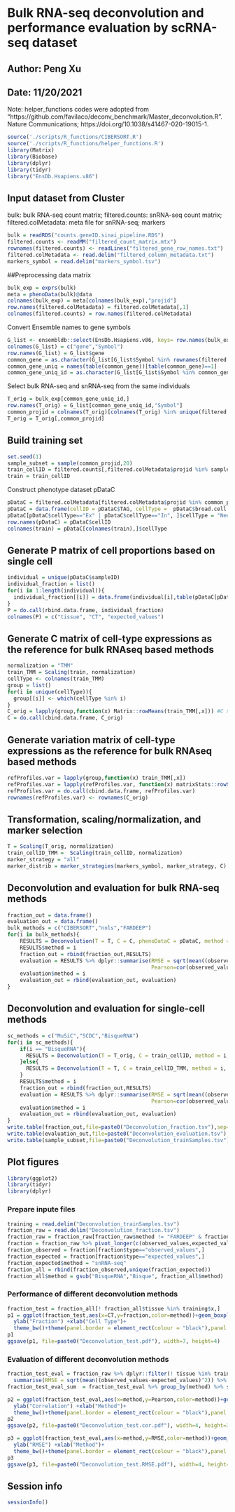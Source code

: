 
# Bulk RNA-seq deconvolution and performance evaluation by scRNA-seq dataset
## Author: Peng Xu
## Date: 11/20/2021
Note: helper_functions codes were adopted from "https://github.com/favilaco/deconv_benchmark/Master_deconvolution.R". Nature Communications; https://doi.org/10.1038/s41467-020-19015-1.
```r
source('./scripts/R_functions/CIBERSORT.R')
source('./scripts/R_functions/helper_functions.R')
library(Matrix)
library(Biobase)
library(dplyr)
library(tidyr)
library("EnsDb.Hsapiens.v86")
```

## Input dataset from Cluster
bulk: bulk RNA-seq count matrix; filtered.counts: snRNA-seq count matrix; filtered.colMetadata: meta file for snRNA-seq; markers 
```r
bulk = readRDS("counts.geneID.sinai_pipeline.RDS")
filtered.counts <- readMM("filtered_count_matrix.mtx")
rownames(filtered.counts) <- readLines("filtered_gene_row_names.txt")
filtered.colMetadata <- read.delim("filtered_column_metadata.txt")
markers_symbol = read.delim("markers_symbol.tsv")
```
##Preprocessing data matrix
```r
bulk_exp = exprs(bulk)
meta = phenoData(bulk)@data
colnames(bulk_exp) = meta[colnames(bulk_exp),"projid"]
row.names(filtered.colMetadata) = filtered.colMetadata[,1]
colnames(filtered.counts) = row.names(filtered.colMetadata)
```

Convert Ensemble names to gene symbols
```r
G_list <- ensembldb::select(EnsDb.Hsapiens.v86, keys= row.names(bulk_exp), keytype = "GENEID", columns = c("GENEID","SYMBOL"))
colnames(G_list) = c("gene","Symbol")
row.names(G_list) = G_list$gene
common_gene = as.character(G_list[G_list$Symbol %in% rownames(filtered.counts),"Symbol"])
common_gene_uniq = names(table(common_gene))[table(common_gene)==1]
common_gene_uniq_id = as.character(G_list[G_list$Symbol %in% common_gene_uniq,"gene"]) 
```
Select bulk RNA-seq and snRNA-seq from the same individuals
```r
T_orig = bulk_exp[common_gene_uniq_id,]
row.names(T_orig) = G_list[common_gene_uniq_id,"Symbol"]
common_projid = colnames(T_orig)[colnames(T_orig) %in% unique(filtered.colMetadata$projid)]
T_orig = T_orig[,common_projid]
```

## Build training set
```r
set.seed(1)
sample_subset = sample(common_projid,20)
train_cellID = filtered.counts[,filtered.colMetadata$projid %in% sample_subset]
train = train_cellID
```
Construct phenotype dataset pDataC
```r
pDataC = filtered.colMetadata[filtered.colMetadata$projid %in% common_projid,]
pDataC = data.frame(cellID = pDataC$TAG, cellType =  pDataC$broad.cell.type, sampleID = pDataC$projid)
pDataC[pDataC$cellType=="Ex" | pDataC$cellType=="In", ]$cellType = "Neu"
row.names(pDataC) = pDataC$cellID
colnames(train) = pDataC[colnames(train),]$cellType
```

## Generate P matrix of cell proportions based on single cell
```r
individual = unique(pDataC$sampleID)
individual_fraction = list()
for(i in 1:length(individual)){
  individual_fraction[[i]] = data.frame(individual[i],table(pDataC[pDataC$sampleID == individual[i],"cellType"])/nrow(pDataC[pDataC$sampleID == individual[i],]))
}
P = do.call(rbind.data.frame, individual_fraction)
colnames(P) = c("tissue", "CT", "expected_values")
```
## Generate C matrix of cell-type expressions as the reference for bulk RNAseq based methods
```r
normalization = "TMM"
train_TMM = Scaling(train, normalization)
cellType <- colnames(train_TMM)
group = list()
for(i in unique(cellType)){ 
  group[[i]] <- which(cellType %in% i)
}
C_orig = lapply(group,function(x) Matrix::rowMeans(train_TMM[,x])) #C should be made with the mean (not sum) to agree with the way markers were selected
C = do.call(cbind.data.frame, C_orig)
```

## Generate variation matrix of cell-type expressions as the reference for bulk RNAseq based methods
```r
refProfiles.var = lapply(group,function(x) train_TMM[,x])
refProfiles.var = lapply(refProfiles.var, function(x) matrixStats::rowSds(Matrix::as.matrix(x)))
refProfiles.var = do.call(cbind.data.frame, refProfiles.var)
rownames(refProfiles.var) <- rownames(C_orig)
```

## Transformation, scaling/normalization, and marker selection
```r
T = Scaling(T_orig, normalization)
train_cellID_TMM =  Scaling(train_cellID, normalization)
marker_strategy = "all"
marker_distrib = marker_strategies(markers_symbol, marker_strategy, C)
```
## Deconvolution and evaluation for bulk RNA-seq methods
```r
fraction_out = data.frame()
evaluation_out = data.frame()
bulk_methods = c("CIBERSORT","nnls","FARDEEP")
for(i in bulk_methods){
    RESULTS = Deconvolution(T = T, C = C, phenoDataC = pDataC, method = i, P = P, elem = to_remove, marker_distrib = marker_distrib, refProfiles.var = refProfiles.var) 
    RESULTS$method = i
    fraction_out = rbind(fraction_out,RESULTS)
    evaluation = RESULTS %>% dplyr::summarise(RMSE = sqrt(mean((observed_values-expected_values)^2)) %>% round(.,4), 
                                              Pearson=cor(observed_values,expected_values) %>% round(.,4))
    evaluation$method = i
    evaluation_out = rbind(evaluation_out, evaluation)
}
```
## Deconvolution and evaluation for single-cell methods
```r
sc_methods = c("MuSiC","SCDC","BisqueRNA")
for(i in sc_methods){
    if(i == "BisqueRNA"){
      RESULTS = Deconvolution(T = T_orig, C = train_cellID, method = i, phenoDataC = pDataC, P = P, elem = to_remove, refProfiles.var = refProfiles.var)
    }else{
      RESULTS = Deconvolution(T = T, C = train_cellID_TMM, method = i, phenoDataC = pDataC, P = P, elem = to_remove, refProfiles.var = refProfiles.var) 
    }
    RESULTS$method = i
    fraction_out = rbind(fraction_out,RESULTS)
    evaluation = RESULTS %>% dplyr::summarise(RMSE = sqrt(mean((observed_values-expected_values)^2)) %>% round(.,4), 
                                              Pearson=cor(observed_values,expected_values) %>% round(.,4))
    evaluation$method = i
    evaluation_out = rbind(evaluation_out, evaluation)
}
write.table(fraction_out,file=paste0("Deconvolution_fraction.tsv"),sep="\t",quote = FALSE,row.names = FALSE,col.names = TRUE)
write.table(evaluation_out,file=paste0("Deconvolution_evaluation.tsv"),sep="\t",quote = FALSE,row.names = FALSE,col.names = TRUE)
write.table(sample_subset,file=paste0("Deconvolution_trainSamples.tsv"),sep="\t",quote = FALSE,row.names = FALSE,col.names = TRUE)
```
## Plot figures
```r
library(ggplot2)
library(tidyr)
library(dplyr)
```

### Prepare inpute files
```r
training = read.delim("Deconvolution_trainSamples.tsv")
fraction_raw = read.delim("Deconvolution_fraction.tsv")
fraction_raw = fraction_raw[fraction_raw$method != "FARDEEP" & fraction_raw$method != "nnls",]
fraction = fraction_raw %>% pivot_longer(c(observed_values,expected_values),names_to = "type",values_to = "fraction")
fraction_observed = fraction[fraction$type=="observed_values",]
fraction_expected = fraction[fraction$type=="expected_values",]
fraction_expected$method = "snRNA-seq"
fraction_all = rbind(fraction_observed,unique(fraction_expected))
fraction_all$method = gsub("BisqueRNA","Bisque", fraction_all$method)
```

### Performance of different deconvolution methods
```r
fraction_test = fraction_all[! fraction_all$tissue %in% training$x,]
p1 = ggplot(fraction_test,aes(x=CT,y=fraction,color=method))+geom_boxplot()+
  ylab("Fraction") +xlab("Cell Type")+
  theme_bw()+theme(panel.border = element_rect(colour = "black"),panel.grid.major = element_blank(), panel.grid.minor = element_blank(),axis.text=element_text(color="black",size=12),axis.title=element_text(color="black",size=13),legend.text=element_text(color="black",size=13),legend.title=element_text(color="black",size=13))
p1
ggsave(p1, file=paste0("Deconvolution_test.pdf"), width=7, height=4)
```
### Evaluation of different deconvolution methods
```r
fraction_test_eval = fraction_raw %>% dplyr::filter(! tissue %in% training$x) %>% group_by(tissue,method) %>% 
  summarise(RMSE = sqrt(mean((observed_values-expected_values)^2)) %>% round(.,4),Pearson=cor(observed_values,expected_values) %>% round(.,4))
fraction_test_eval_sum  = fraction_test_eval %>% group_by(method) %>% summarise(RMSE_mean = mean(RMSE),Pearson_mean = mean(Pearson))
```
```r
p2 = ggplot(fraction_test_eval,aes(x=method,y=Pearson,color=method))+geom_boxplot()+
  ylab("Correlation") +xlab("Method")+
  theme_bw()+theme(panel.border = element_rect(colour = "black"),panel.grid.major = element_blank(), panel.grid.minor = element_blank(),axis.text.x = element_text(angle = 90, vjust = 0.5, hjust=1),axis.text=element_text(color="black",size=12),axis.title=element_text(color="black",size=13),legend.text=element_text(color="black",size=13),legend.title=element_text(color="black",size=13))
p2
ggsave(p2, file=paste0("Deconvolution_test.cor.pdf"), width=4, height=3)
```
```r
p3 = ggplot(fraction_test_eval,aes(x=method,y=RMSE,color=method))+geom_boxplot()+
  ylab("RMSE") +xlab("Method")+
  theme_bw()+theme(panel.border = element_rect(colour = "black"),panel.grid.major = element_blank(), panel.grid.minor = element_blank(),axis.text.x = element_text(angle = 90, vjust = 0.5, hjust=1),axis.text=element_text(color="black",size=12),axis.title=element_text(color="black",size=13),legend.text=element_text(color="black",size=13),legend.title=element_text(color="black",size=13))
p3
ggsave(p3, file=paste0("Deconvolution_test.RMSE.pdf"), width=4, height=3)
```
## Session info
```r
sessionInfo()
```
